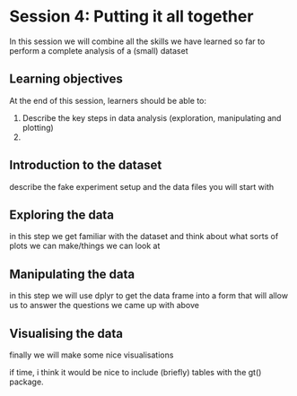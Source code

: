 # Session 4: Putting it all together

In this session we will combine all the skills we have learned so far to perform a complete analysis of a (small) dataset

## Learning objectives

At the end of this session, learners should be able to:

1.  Describe the key steps in data analysis (exploration, manipulating and plotting)
2. 

## Introduction to the dataset

describe the fake experiment setup and the data files you will start with

## Exploring the data

in this step we get familiar with the dataset and think about what sorts of plots we can make/things we can look at

## Manipulating the data

in this step we will use dplyr to get the data frame into a form that will allow us to answer the questions we came up with above

## Visualising the data

finally we will make some nice visualisations

if time, i think it would be nice to include (briefly) tables with the gt() package.